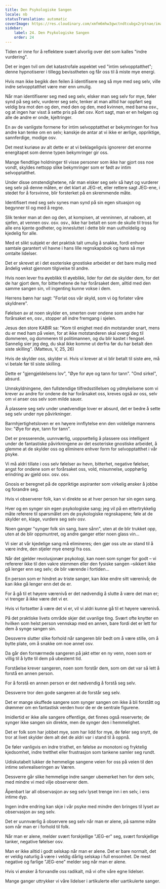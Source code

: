 ```yaml
---
title: Den Psykologiske Sangen
locale: nb
statusTranslation: automatic
coverImage: https://res.cloudinary.com/xmfm6mhw3gwctndtcubgx2rptnae/image/upload/v1740468922/small_cover_tratado_de_psicologia_revolucionaria_a4c0dca4e0.webp
sidebar:
    label: 24. Den Psykologiske Sangen
    order: 24
---
```

Tiden er inne for å reflektere svært alvorlig over det som kalles "indre vurdering".

Det er ingen tvil om det katastrofale aspektet ved "intim selvopptatthet"; denne hypnotiserer i tillegg bevisstheten og får oss til å miste mye energi.

Hvis man ikke begikk den feilen å identifisere seg så mye med seg selv, ville indre selvopptatthet være mer enn umulig.

Når man identifiserer seg med seg selv, elsker man seg selv for mye, føler synd på seg selv, vurderer seg selv, tenker at man alltid har oppført seg veldig bra mot den og den, med den og den, med kvinnen, med barna osv., og at ingen har visst å sette pris på det osv. Kort sagt, man er en helgen og alle de andre er onde, kjeltringer.

En av de vanligste formene for intim selvopptatthet er bekymringen for hva andre kan tenke om en selv; kanskje de antar at vi ikke er ærlige, oppriktige, sannferdige, modige osv.

Det mest kuriøse av alt dette er at vi beklageligvis ignorerer det enorme energitapet som denne typen bekymringer gir oss.

Mange fiendtlige holdninger til visse personer som ikke har gjort oss noe vondt, skyldes nettopp slike bekymringer som er født av intim selvopptatthet.

Under disse omstendighetene, når man elsker seg selv så høyt og vurderer seg selv på denne måten, er det klart at JEG-et, eller rettere sagt JEG-ene, i stedet for å forsvinne, blir forsterket på en skremmende måte.

Identifisert med seg selv synes man synd på sin egen situasjon og begynner til og med å regne.

Slik tenker man at den og den, at kompisen, at venninnen, at naboen, at sjefen, at vennen osv. osv. osv., ikke har betalt en som de skulle til tross for alle ens kjente godheter, og innesluttet i dette blir man uutholdelig og kjedelig for alle.

Med et slikt subjekt er det praktisk talt umulig å snakke, fordi enhver samtale garantert vil havne i hans lille regnskapsbok og hans så mye omtalte lidelser.

Det er skrevet at i det esoteriske gnostiske arbeidet er det bare mulig med åndelig vekst gjennom tilgivelse til andre.

Hvis noen lever fra øyeblikk til øyeblikk, lider for det de skylder dem, for det de har gjort dem, for bitterhetene de har forårsaket dem, alltid med den samme sangen sin, vil ingenting kunne vokse i dem.

Herrens bønn har sagt: "Forlat oss vår skyld, som vi òg forlater våre skyldnere".

Følelsen av at noen skylder en, smerten over ondene som andre har forårsaket en, osv., stopper all indre fremgang i sjelen.

Jesus den store KABIR sa: "Kom til enighet med din motstander snart, mens du er med ham på veien, for at ikke motstanderen skal overgi deg til dommeren, og dommeren til politimannen, og du blir kastet i fengsel. Sannelig sier jeg deg, du skal ikke komme ut derfra før du har betalt den siste skilling". (Matteus, V, 25, 26)

Hvis de skylder oss, skylder vi. Hvis vi krever at vi blir betalt til siste øre, må vi betale før til siste skilling.

Dette er "gjengjeldelsens lov", "Øye for øye og tann for tann". "Ond sirkel", absurd.

Unnskyldningene, den fullstendige tilfredsstillelsen og ydmykelsene som vi krever av andre for ondene de har forårsaket oss, kreves også av oss, selv om vi anser oss selv som milde sauer.

Å plassere seg selv under unødvendige lover er absurd, det er bedre å sette seg selv under nye påvirkninger.

Barmhjertighetsloven er en høyere innflytelse enn den voldelige mannens lov: "Øye for øye, tann for tann".

Det er presserende, uunnværlig, uoppsettelig å plassere oss intelligent under de fantastiske påvirkningene av det esoteriske gnostiske arbeidet, å glemme at de skylder oss og eliminere enhver form for selvopptatthet i vår psyke.

Vi må aldri tillate i oss selv følelser av hevn, bitterhet, negative følelser, angst for ondene som er forårsaket oss, vold, misunnelse, uopphørlig erindring av gjeld osv. osv. osv.

Gnosis er beregnet på de oppriktige aspiranter som virkelig ønsker å jobbe og forandre seg.

Hvis vi observerer folk, kan vi direkte se at hver person har sin egen sang.

Hver og en synger sin egen psykologiske sang; jeg vil på en ettertrykkelig måte referere til spørsmålet om de psykologiske regnskapene; føle at de skylder en, klage, vurdere seg selv osv.

Noen ganger "synger folk sin sang, bare sånn", uten at de blir trukket opp, uten at de blir oppmuntret, og andre ganger etter noen glass vin...

Vi sier at vår kjedelige sang må elimineres; den gjør oss ute av stand til å være indre, den stjeler mye energi fra oss.

Når det gjelder revolusjonær psykologi, kan noen som synger for godt – vi refererer ikke til den vakre stemmen eller den fysiske sangen – ​​sikkert ikke gå lenger enn seg selv; de blir værende i fortiden...

En person som er hindret av triste sanger, kan ikke endre sitt værenivå; de kan ikke gå lenger enn det de er.

For å gå til et høyere værenivå er det nødvendig å slutte å være det man er; vi trenger å ikke være det vi er.

Hvis vi fortsetter å være det vi er, vil vi aldri kunne gå til et høyere værenivå.

På det praktiske livets område skjer det uvanlige ting. Svært ofte knytter en hvilken som helst person vennskap med en annen, bare fordi det er lett for dem å synge sangen sin.

Dessverre slutter slike forhold når sangeren blir bedt om å være stille, om å bytte plate, om å snakke om noe annet osv.

Da går den fornærmede sangeren på jakt etter en ny venn, noen som er villig til å lytte til dem på ubestemt tid.

Forståelse krever sangeren, noen som forstår dem, som om det var så lett å forstå en annen person.

For å forstå en annen person er det nødvendig å forstå seg selv.

Dessverre tror den gode sangeren at de forstår seg selv.

Det er mange skuffede sangere som synger sangen om ikke å bli forstått og drømmer om en fantastisk verden hvor de er de sentrale figurene.

Imidlertid er ikke alle sangere offentlige, det finnes også reserverte; de synger ikke sangen sin direkte, men de synger den i hemmelighet.

Det er folk som har jobbet mye, som har lidd for mye, de føler seg snytt, de tror at livet skylder dem alt det de aldri var i stand til å oppnå.

De føler vanligvis en indre tristhet, en følelse av monotoni og fryktelig kjedsomhet, indre tretthet eller frustrasjon som tankene samler seg rundt.

Udiskutabelt lukker de hemmelige sangene veien for oss på veien til den intime selvrealiseringen av Væren.

Dessverre går slike hemmelige indre sanger ubemerket hen for dem selv, med mindre vi med vilje observerer dem.

Åpenbart lar all observasjon av seg selv lyset trenge inn i en selv, i ens intime dyp.

Ingen indre endring kan skje i vår psyke med mindre den bringes til lyset av observasjon av seg selv.

Det er uunnværlig å observere seg selv når man er alene, på samme måte som når man er i forhold til folk.

Når man er alene, melder svært forskjellige "JEG-er" seg, svært forskjellige tanker, negative følelser osv.

Man er ikke alltid i godt selskap når man er alene. Det er bare normalt, det er veldig naturlig å være i veldig dårlig selskap i full ensomhet. De mest negative og farlige "JEG-ene" melder seg når man er alene.

Hvis vi ønsker å forvandle oss radikalt, må vi ofre våre egne lidelser.

Mange ganger uttrykker vi våre lidelser i artikulerte eller uartikulerte sanger.

